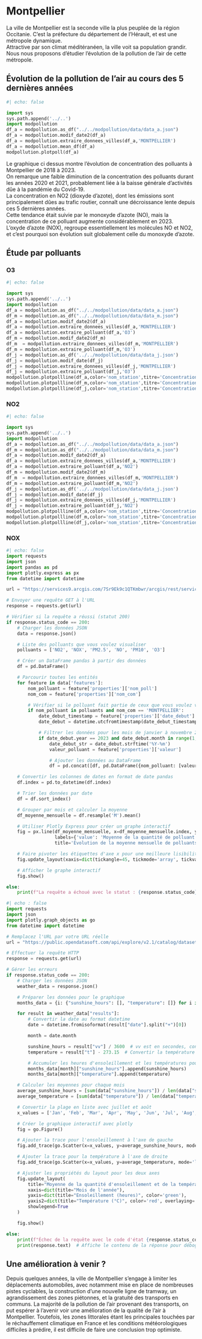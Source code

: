 # Montpellier

La ville de Montpellier est la seconde ville la plus peuplée de la région Occitanie. C'est la préfecture du département de l'Hérault, et est une métropole dynamique.    
Attractive par son climat méditéranéen, la ville voit sa population grandir.    
Nous nous proposons d'étudier l'évolution de la pollution de l'air de cette métropole.   

## Évolution de la pollution de l'air au cours des 5 dernières années

```python
#| echo: false

import sys
sys.path.append('../..')
import modpollution
df_a = modpollution.as_df("../../modpollution/data/data_a.json")
df_a = modpollution.modif_date2(df_a)
df_a = modpollution.extraire_donnees_villes(df_a,'MONTPELLIER')
df_a = modpollution.mean_df(df_a)
modpollution.plotpoll(df_a)
```

Le graphique ci dessus montre l'évolution de concentration des polluants à Montpellier de 2018 à 2023.   
On remarque une faible diminution de la concentration des polluants durant les années 2020 et 2021, probablement liée à la baisse générale d'activités dûe à la pandémie du Covid-19.   
La concentration en NO2 (dioxyde d'azote), dont les émissions sont principalement dûes au trafic routier, connaît une décroissance lente depuis ces 5 dernières années.   
Cette tendance était suivie par le monoxyde d'azote (NO), mais la concentration de ce polluant augmente considérablement en 2023.   
L'oxyde d'azote (NOX), regroupe essentiellement les molécules NO et NO2, et c'est pourquoi son évolution suit globalement celle du monoxyde d'azote.    

## Étude par polluants 

### O3

```python
#| echo: false

import sys
sys.path.append('../..')
import modpollution
df_a = modpollution.as_df("../../modpollution/data/data_a.json")
df_m = modpollution.as_df("../../modpollution/data/data_m.json")
df_a = modpollution.modif_date2(df_a)
df_a = modpollution.extraire_donnees_villes(df_a,'MONTPELLIER')
df_a = modpollution.extraire_polluant(df_a,'O3')
df_m = modpollution.modif_date2(df_m)
df_m  = modpollution.extraire_donnees_villes(df_m,'MONTPELLIER')
df_m = modpollution.extraire_polluant(df_m,'O3')
df_j = modpollution.as_df('../../modpollution/data/data_j.json')
df_j = modpollution.modif_date(df_j)
df_j = modpollution.extraire_donnees_villes(df_j,'MONTPELLIER')
df_j = modpollution.extraire_polluant(df_j,'O3')
modpollution.plotpollline(df_a,color='nom_station',titre='Concentration O3 à Montpellier par station (5 dernières années)')
modpollution.plotpollline(df_m,color='nom_station',titre='Concentration O3 à Montpellier en 2022-2023')
modpollution.plotpollline(df_j,color='nom_station',titre='Concentration O3 à Montpellier le mois dernier')
```

### NO2

```python
#| echo: false

import sys
sys.path.append('../..')
import modpollution
df_a = modpollution.as_df("../../modpollution/data/data_a.json")
df_m = modpollution.as_df("../../modpollution/data/data_m.json")
df_a = modpollution.modif_date2(df_a)
df_a = modpollution.extraire_donnees_villes(df_a,'MONTPELLIER')
df_a = modpollution.extraire_polluant(df_a,'NO2')
df_m = modpollution.modif_date2(df_m)
df_m  = modpollution.extraire_donnees_villes(df_m,'MONTPELLIER')
df_m = modpollution.extraire_polluant(df_m,'NO2')
df_j = modpollution.as_df('../../modpollution/data/data_j.json')
df_j = modpollution.modif_date(df_j)
df_j = modpollution.extraire_donnees_villes(df_j,'MONTPELLIER')
df_j = modpollution.extraire_polluant(df_j,'NO2')
modpollution.plotpollline(df_a,color='nom_station',titre='Concentration en NO2 à Montpellier par station (5 dernières années)')
modpollution.plotpollline(df_m,color='nom_station',titre='Concentration en NO2 à Montpellier en 2022-2023')
modpollution.plotpollline(df_j,color='nom_station',titre='Concentration en NO2 à Montpellier le mois dernier')

```


### NOX



```python
#| echo: false
import requests
import json
import pandas as pd
import plotly.express as px
from datetime import datetime

url = "https://services9.arcgis.com/7Sr9Ek9c1QTKmbwr/arcgis/rest/services/mesures_occitanie_mensuelle_poll_princ/FeatureServer/0/query?outFields=*&where=1%3D1&f=geojson"

# Envoyer une requête GET à l'URL
response = requests.get(url)

# Vérifier si la requête a réussi (statut 200)
if response.status_code == 200:
    # Charger les données JSON
    data = response.json()

    # Liste des polluants que vous voulez visualiser
    polluants = ['NO2', 'NOX', 'PM2.5', 'NO', 'PM10', 'O3']

    # Créer un DataFrame pandas à partir des données
    df = pd.DataFrame()

    # Parcourir toutes les entités
    for feature in data['features']:
        nom_polluant = feature['properties']['nom_poll']
        nom_com = feature['properties']['nom_com']

        # Vérifier si le polluant fait partie de ceux que vous voulez visualiser et si la ville est Montpellier
        if nom_polluant in polluants and nom_com == 'MONTPELLIER':
            date_debut_timestamp = feature['properties']['date_debut'] / 1000  # Convertir en secondes
            date_debut = datetime.utcfromtimestamp(date_debut_timestamp)

            # Filtrer les données pour les mois de janvier à novembre 2023
            if date_debut.year == 2023 and date_debut.month in range(1, 12):
                date_debut_str = date_debut.strftime('%Y-%m')
                valeur_polluant = feature['properties']['valeur']

                # Ajouter les données au DataFrame
                df = pd.concat([df, pd.DataFrame({nom_polluant: [valeur_polluant]}, index=[date_debut_str])])

    # Convertir les colonnes de dates en format de date pandas
    df.index = pd.to_datetime(df.index)

    # Trier les données par date
    df = df.sort_index()

    # Grouper par mois et calculer la moyenne
    df_moyenne_mensuelle = df.resample('M').mean()

    # Utiliser Plotly Express pour créer un graphe interactif
    fig = px.line(df_moyenne_mensuelle, x=df_moyenne_mensuelle.index, y=polluants,
                  labels={'value': 'Moyenne de la quantité de polluant', 'index': 'Mois de l\'année 2023'},
                  title='Évolution de la moyenne mensuelle de polluants à Montpellier en 2023')

    # Faire pivoter les étiquettes d'axe x pour une meilleure lisibilité
    fig.update_layout(xaxis=dict(tickangle=45, tickmode='array', tickvals=df_moyenne_mensuelle.index))

    # Afficher le graphe interactif
    fig.show()

else:
    print(f"La requête a échoué avec le statut : {response.status_code}")
```


```python
#| echo : false
import requests
import json
import plotly.graph_objects as go
from datetime import datetime

# Remplacez l'URL par votre URL réelle
url = "https://public.opendatasoft.com/api/explore/v2.1/catalog/datasets/donnees-synop-essentielles-omm/records?limit=100&refine=nom%3A%22MONTPELLIER%22"

# Effectuer la requête HTTP
response = requests.get(url)

# Gérer les erreurs
if response.status_code == 200:
    # Charger les données JSON
    weather_data = response.json()

    # Préparer les données pour le graphique
    months_data = {i: {"sunshine_hours": [], "temperature": []} for i in range(1, 13)}

    for result in weather_data["results"]:
        # Convertir la date au format datetime
        date = datetime.fromisoformat(result["date"].split("+")[0])

        month = date.month

        sunshine_hours = result["vv"] / 3600  # vv est en secondes, convertir en heures
        temperature = result["t"] - 273.15  # Convertir la température de Kelvin à Celsius

        # Accumuler les heures d'ensoleillement et les températures pour chaque mois
        months_data[month]["sunshine_hours"].append(sunshine_hours)
        months_data[month]["temperature"].append(temperature)

    # Calculer les moyennes pour chaque mois
    average_sunshine_hours = [sum(data["sunshine_hours"]) / len(data["sunshine_hours"]) if data["sunshine_hours"] else 0 for data in months_data.values()]
    average_temperature = [sum(data["temperature"]) / len(data["temperature"]) if data["temperature"] else 0 for data in months_data.values()]

    # Convertir la plage en liste avec juillet et août
    x_values = ['Jan', 'Feb', 'Mar', 'Apr', 'May', 'Jun', 'Jul', 'Aug', 'Sep', 'Oct', 'Nov', 'Dec']

    # Créer le graphique interactif avec plotly
    fig = go.Figure()

    # Ajouter la trace pour l'ensoleillement à l'axe de gauche
    fig.add_trace(go.Scatter(x=x_values, y=average_sunshine_hours, mode='lines+markers', name='Ensoleillement', yaxis='y', line=dict(color='green')))

    # Ajouter la trace pour la température à l'axe de droite
    fig.add_trace(go.Scatter(x=x_values, y=average_temperature, mode='lines+markers', name='Température', yaxis='y2', line=dict(color='red')))

    # Ajuster les propriétés du layout pour les deux axes
    fig.update_layout(
        title="Moyenne de la quantité d'ensoleillement et de la température par mois",
        xaxis=dict(title="Mois de l'année"),
        yaxis=dict(title="Ensoleillement (heures)", color='green'),
        yaxis2=dict(title="Température (°C)", color='red', overlaying='y', side='right'),
        showlegend=True
    )

    fig.show()

else:
    print(f"Échec de la requête avec le code d'état {response.status_code}")
    print(response.text)  # Affiche le contenu de la réponse pour déboguer

```


## Une amélioration à venir ?

Depuis quelques années, la ville de Montpellier s'engage à limiter les déplacements automobiles, avec notamment mise en place de nombreuses pistes cyclables, la construction d'une nouvelle ligne de tramway, un agrandissement des zones piétonnes, et la gratuité des transports en communs.
La majorité de la pollution de l'air provenant des transports, on put espérer à l'avenir voir une amélioration de la qualité de l'air à Montpellier.
Toutefois, les zones littorales étant les principales touchées par le réchauffement climatique en France et les conditions météorologiques difficiles à prédire, il est difficile de faire une conclusion trop optimiste. 